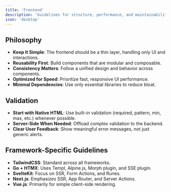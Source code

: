 ```yaml
---
title: 'Frontend'
description: 'Guidelines for structure, performance, and maintainability.'
icon: 'desktop'
---
```


## Philosophy

- **Keep It Simple**: The frontend should be a thin layer, handling only UI and interactions.
- **Reusability First**: Build components that are modular and composable.
- **Consistency Matters**: Follow a unified design and behavior across components.
- **Optimized for Speed**: Prioritize fast, responsive UI performance.
- **Minimal Dependencies**: Use only essential libraries to reduce bloat.

## Validation

- **Start with Native HTML**: Use built-in validation (required, pattern, min, max, etc.) whenever possible.
- **Server-Side When Needed**: Offload complex validation to the backend.
- **Clear User Feedback**: Show meaningful error messages, not just generic alerts.

## Framework-Specific Guidelines

- **TailwindCSS**: Standard across all frameworks.
- **Go + HTMX**: Uses Templ, Alpine.js, Morph plugin, and SSE plugin.
- **SvelteKit**: Focus on SSR, Form Actions, and Runes.
- **Next.js**: Emphasizes SSR, App Router, and Server Actions.
- **Vue.js**: Primarily for simple client-side rendering.
